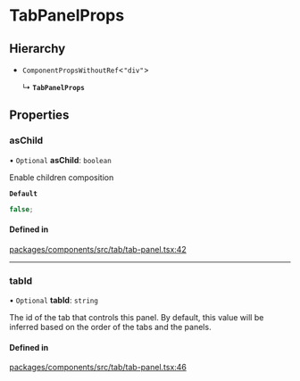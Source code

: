 # TabPanelProps

## Hierarchy

- `ComponentPropsWithoutRef`\<`"div"`\>

  ↳ **`TabPanelProps`**

## Properties

### asChild

• `Optional` **asChild**: `boolean`

Enable children composition

**`Default`**

```ts
false;
```

#### Defined in

[packages/components/src/tab/tab-panel.tsx:42](https://github.com/vtex/shoreline/blob/74b3e0b4f/packages/components/src/tab/tab-panel.tsx#L42)

---

### tabId

• `Optional` **tabId**: `string`

The id of the tab that controls this panel. By default, this value will be inferred based on the order of the tabs and the panels.

#### Defined in

[packages/components/src/tab/tab-panel.tsx:46](https://github.com/vtex/shoreline/blob/74b3e0b4f/packages/components/src/tab/tab-panel.tsx#L46)
